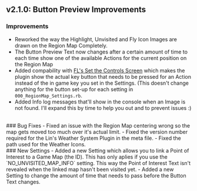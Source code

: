 ## v2.1.0: Button Preview Improvements
### Improvements
- Reworked the way the Highlight, Unvisited and Fly Icon Images are drawn on the Region Map Completely.
- The Button Preview Text now changes after a certain amount of time to each time show one of the available Actions for the current position on the Region Map
- Added compability with [FL's Set the Controls Screen](https://github.com/FL-/Essentials-SetControls) which makes the plugin show the actual key button that needs to be pressed for an Action instead of the in game key you set in the Settings. (This doesn't change anything for the button set-up for each setting in `000_RegionMap_Settings.rb`.
- Added Info log messages that'll show in the console when an Image is not found. I'll expand this by time to help you out and to prevent issues :)
<br/>
### Bug Fixes
- Fixed an issue with the Region Map centering wrong so the map gets moved too much over it's actual limit.
- Fixed the version number required for the Lin's Weather System Plugin in the meta file.
- Fixed the path used for the Weather Icons.
<br/>
### New Settings 
- Added a new Setting which allows you to link a Point of Interest to a Game Map (the ID). This has only aplies if you use the `NO_UNVISITED_MAP_INFO` setting. This way the Point of Interest Text isn't revealed when the linked map hasn't been visited yet.
- Added a new Setting to change the amount of time that needs to pass before the Button Text changes.
<br/>